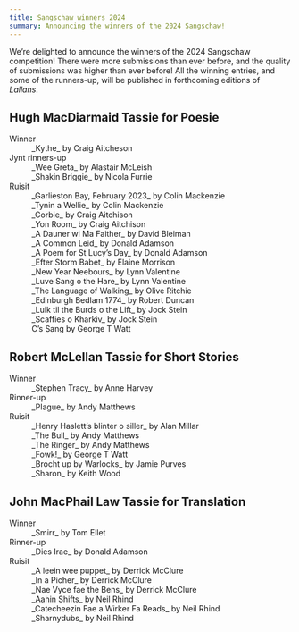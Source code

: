 ```yaml
---
title: Sangschaw winners 2024
summary: Announcing the winners of the 2024 Sangschaw!
---
```


We’re delighted to announce the winners of the 2024 Sangschaw competition! There
were more submissions than ever before, and the quality of submissions was higher
than ever before! All the winning entries, and some of the runners-up, will be
published in forthcoming editions of _Lallans_.

## Hugh MacDiarmaid Tassie for Poesie

<dl>
  <dt>Winner</dt>
  <dd>_Kythe_ by Craig Aitcheson</dd>

  <dt>Jynt rinners-up</dt>
  <dd>_Wee Greta_ by Alastair McLeish</dd>
  <dd>_Shakin Briggie_ by Nicola Furrie</dd>

  <dt>Ruisit</dt>
  <dd>_Garlieston Bay, February 2023_ by Colin Mackenzie</dd>
  <dd>_Tynin a Wellie_ by Colin Mackenzie</dd>
  <dd>_Corbie_ by Craig Aitchison</dd>
  <dd>_Yon Room_ by Craig Aitchison</dd>
  <dd>_A Dauner wi Ma Faither_ by David Bleiman</dd>
  <dd>_A Common Leid_ by Donald Adamson</dd>
  <dd>_A Poem for St Lucy’s Day_ by Donald Adamson</dd>
  <dd>_Efter Storm Babet_ by Elaine Morrison</dd>
  <dd>_New Year Neebours_ by Lynn Valentine</dd>
  <dd>_Luve Sang o the Hare_ by Lynn Valentine</dd>
  <dd>_The Language of Walking_ by Olive Ritchie</dd>
  <dd>_Edinburgh Bedlam 1774_ by Robert Duncan</dd>
  <dd>_Luik til the Burds o the Lift_ by Jock Stein</dd>
  <dd>_Scaffies o Kharkiv_ by Jock Stein</dd>
  <dd>C’s Sang by George T Watt</dd>
</dl>

## Robert McLellan Tassie for Short Stories

<dl>
  <dt>Winner</dt>
  <dd>_Stephen Tracy_ by Anne Harvey</dd>

  <dt>Rinner-up</dt>
  <dd>_Plague_ by Andy Matthews</dd>

  <dt>Ruisit</dt>
  <dd>_Henry Haslett’s blinter o siller_ by Alan Millar </dd>
  <dd>_The Bull_ by Andy Matthews</dd>
  <dd>_The Ringer_ by Andy Matthews</dd>
  <dd>_Fowk!_ by George T Watt</dd>
  <dd>_Brocht up by Warlocks_ by Jamie Purves</dd>
  <dd>_Sharon_ by Keith Wood</dd>
</dl>

## John MacPhail Law Tassie for Translation

<dl>
  <dt>Winner</dt>
  <dd>_Smirr_ by Tom Ellet</dd>

  <dt>Rinner-up</dt>
  <dd>_Dies Irae_ by Donald Adamson</dd>

  <dt>Ruisit</dt>
  <dd>_A leein wee puppet_ by Derrick McClure</dd>
  <dd>_In a Picher_ by Derrick McClure</dd>
  <dd>_Nae Vyce fae the Bens_ by Derrick McClure</dd>
  <dd>_Aahin Shifts_ by Neil Rhind</dd>
  <dd>_Catecheezin Fae a Wirker Fa Reads_ by Neil Rhind</dd>
  <dd>_Sharnydubs_ by Neil Rhind</dd>
</dl>
